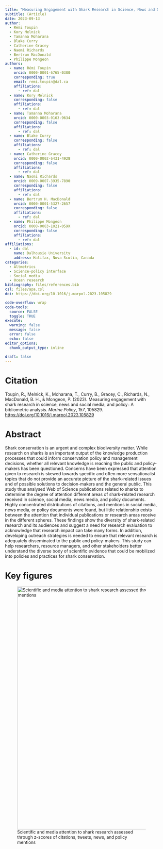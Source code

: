 ```yaml
---
title: "Measuring Engagement with Shark Research in Science, News and Social media, and Policy: A Bibliometric Analysis"
subtitle: (Article)
date: 2023-09-13
author:
  - Rémi Toupin
  - Kory Melnick
  - Tamanna Moharana
  - Blake Curry
  - Catherine Gracey
  - Naomi Richards
  - Bertrum MacDonald
  - Philippe Mongeon
authors:
  - name: Rémi Toupin 
    orcid: 0000-0001-6765-0380
    corresponding: true
    email: remi.toupin@dal.ca
    affiliations: 
      - ref: dal
  - name: Kory Melnick
    corresponding: false
    affiliations:
      - ref: dal
  - name: Tamanna Moharana
    orcid: 0000-0003-0163-9634
    corresponding: false
    affiliations:
      - ref: dal
  - name: Blake Curry
    corresponding: false
    affiliations:
      - ref: dal
  - name: Catherine Gracey
    orcid: 0000-0002-6431-4928
    corresponding: false
    affiliations:
      - ref: dal
  - name: Naomi Richards
    orcid: 0009-0007-3935-7890
    corresponding: false
    affiliations:
      - ref: dal
  - name: Bertrum H. MacDonald
    orcid: 0000-0001-5327-2657
    corresponding: false
    affiliations:
      - ref: dal
  - name: Philippe Mongeon
    orcid: 0000-0003-1021-059X
    corresponding: false
    affiliations:
      - ref: dal
affiliations:
  - id: dal
    name: Dalhousie University
    address: Halifax, Nova Scotia, Canada
categories: 
  - Altmetrics
  - Science-policy interface
  - Social media
  - Ocean research
bibliography: files/references.bib
csl: files/apa.csl
doi: https://doi.org/10.1016/j.marpol.2023.105829

code-overflow: wrap
code-tools: 
  source: FALSE
  toggle: TRUE
execute:
  warning: false
  message: false
  error: false
  echo: false
editor_options: 
  chunk_output_type: inline
  
draft: false
---
```


# Citation

Toupin, R., Melnick, K., Moharana, T., Curry, B., Gracey, C., Richards, N., MacDonald, B. H., & Mongeon, P. (2023). Measuring engagement with shark research in science, news and social media, and policy : A bibliometric analysis. *Marine Policy*, *157*, 105829. <https://doi.org/10.1016/j.marpol.2023.105829>

# Abstract

Shark conservation is an urgent and complex biodiversity matter. While research on sharks is an important output of the knowledge production processes that could inform conservation policy and management decisions, whether all relevant knowledge is reaching the public and policy-makers has been questioned. Concerns have been expressed that attention given to research is skewed towards specific and often more sensationalist topics that do not provide an accurate picture of the shark-related issues and of possible solutions to decision-makers and the general public. This study thus analysed Web of Science publications related to sharks to determine the degree of attention different areas of shark-related research received in science, social media, news media, and policy documents. Highly concentrated distributions of citations, and mentions in social media, news media, or policy documents were found, but little relationship exists between the attention that individual publications or research areas receive in the different spheres. These findings show the diversity of shark-related research and its audiences and suggest a need for research evaluation to acknowledge that research impact can take many forms. In addition, developing outreach strategies is needed to ensure that relevant research is adequately disseminated to the public and policy-makers. This study can help researchers, resource managers, and other stakeholders better understand the diverse body of scientific evidence that could be mobilized into policies and practices for shark conservation.

# Key figures

![Scientific and media attention to shark research assessed through z-scores of citations, tweets, news, and policy mentions](images/clipboard-3530290680.png){fig-align="center" width="800"}
